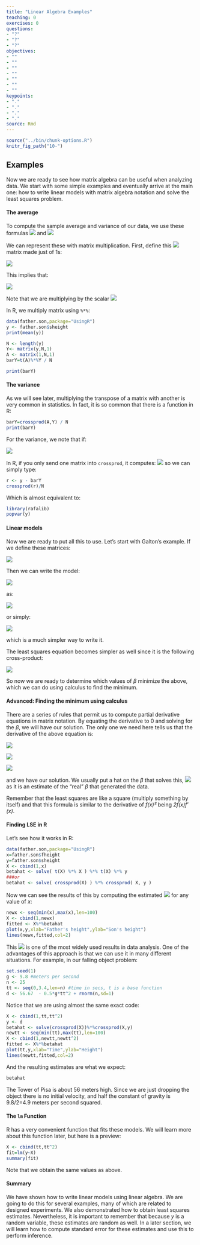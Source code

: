 ```yaml
---
title: "Linear Algebra Examples"
teaching: 0
exercises: 0
questions:
- "?"
- "?"
- "?"
objectives:
- ""
- ""
- ""
- ""
- ""
- ""
- ""
keypoints:
- "."
- "."
- "."
- "."
source: Rmd
---
```


```r
source("../bin/chunk-options.R")
knitr_fig_path("10-")
```


## Examples 

Now we are ready to see how matrix algebra can be useful when analyzing data. We start with some simple examples and eventually arrive at the main one: how to write linear models with matrix algebra notation and solve the least squares problem.


#### The average

To compute the sample average and variance of our data, we use these formulas ![](../fig/05-ybar-one-over-N.png) and ![](../fig/05-varY-sigma.png)

We can represent these with matrix multiplication. First, define this ![](../fig/05-N-times-one.png) matrix made just of 1s:

![](../fig/05-A-matrix.png)

This implies that:

![](../fig/05-A-transpose-equals-varY.png)

Note that we are multiplying by the scalar ![](../fig/05-one-over-N.png)

In R, we multiply matrix using `%*%`:

```r
data(father.son,package="UsingR")
y <- father.son$sheight
print(mean(y))

N <- length(y)
Y<- matrix(y,N,1)
A <- matrix(1,N,1)
barY=t(A)%*%Y / N

print(barY)
```

#### The variance

As we will see later, multiplying the transpose of a matrix with another is very common in statistics. In fact, it is so common that there is a function in R:

```r
barY=crossprod(A,Y) / N
print(barY)
```

For the variance, we note that if:

![](../fig/05-r-equals-y-matrix.png)

In R, if you only send one matrix into `crossprod`, it computes:
![](../fig/05-r-transpose-r.png) so we can simply type:

```r
r <- y - barY
crossprod(r)/N
```

Which is almost equivalent to:
```r
library(rafalib)
popvar(y) 
```

#### Linear models

Now we are ready to put all this to use. Let's start with Galton's example. If we define these matrices:
 
![](../fig/05-Ymatrix-Xmatrix-beta-epsilon.png)

Then we can write the model:

![](../fig/05-Ysubi-equals-betazero-plus.png)

as: 

![](../fig/05-Ymatrix-equals-1xmatrix-beta-plus-e.png)

or simply: 

![](../fig/05-Ystrong-equals-XstrongBeta-plus-Estrong.png)

which is a much simpler way to write it. 

The least squares equation becomes simpler as well since it is the following cross-product:

![](../fig/05-Ystrong-minus-XstrongBeta-transpose.png)

So now we are ready to determine which values of <i>&beta;</i> minimize the above, which we  can do  using calculus to find the minimum. 

#### Advanced: Finding the minimum using calculus

There are a series of rules that permit us to compute partial derivative equations in matrix notation. By equating the derivative to 0 and solving for the <i>&beta;</i>, we will have our solution. The only one we need here tells us that the derivative of the above equation is:

![](../fig/05-twoXstrong-transpose.png)

![](../fig/05-Xstrong-transpose-XstrongBeta-hat.png)

![](../fig/05-beta-hat-equals.png)

and we have our solution. We usually put a hat on the <i>&beta;</i> that solves this, ![](../fig/05-beta-hat.png) as it is an estimate of the "real" <i>&beta;</i> that generated the data.

Remember that the least squares are like a square (multiply something by itself) and that this formula is similar to the derivative of <i>f(x)&sup2;</i> being <i>2f(x)f&prime;(x)</i>. 


#### Finding LSE in R

Let's see how it works in R:

```r
data(father.son,package="UsingR")
x=father.son$fheight
y=father.son$sheight
X <- cbind(1,x)
betahat <- solve( t(X) %*% X ) %*% t(X) %*% y
###or
betahat <- solve( crossprod(X) ) %*% crossprod( X, y )
```


Now we can see the results of this by computing the estimated ![](../fig/05-betazerohat-plus-betaonehatx.png) for any value of <i>x</i>:

```r
newx <- seq(min(x),max(x),len=100)
X <- cbind(1,newx)
fitted <- X%*%betahat
plot(x,y,xlab="Father's height",ylab="Son's height")
lines(newx,fitted,col=2)
```

This ![](../fig/05-betahatstrong-equals-xtransposex.png) is one of the most widely used results in data analysis. One of the advantages of this approach is that we can use it in many different situations.  For example, in our falling object problem: 
 
```r
set.seed(1)
g <- 9.8 #meters per second
n <- 25
tt <- seq(0,3.4,len=n) #time in secs, t is a base function
d <- 56.67  - 0.5*g*tt^2 + rnorm(n,sd=1)
```

Notice that we are using almost the same exact code:

```r
X <- cbind(1,tt,tt^2)
y <- d
betahat <- solve(crossprod(X))%*%crossprod(X,y)
newtt <- seq(min(tt),max(tt),len=100)
X <- cbind(1,newtt,newtt^2)
fitted <- X%*%betahat
plot(tt,y,xlab="Time",ylab="Height")
lines(newtt,fitted,col=2)
```

And the resulting estimates are what we expect:

```r
betahat
```

The Tower of Pisa is about 56 meters high. Since we are just dropping the object there is no initial velocity, and half the constant of gravity is 9.8/2=4.9 meters per second squared.

#### The `lm` Function
R has a very convenient function that fits these models. We will learn more about this function later, but here is a preview:

```r
X <- cbind(tt,tt^2)
fit=lm(y~X)
summary(fit)
```

Note that we obtain the same values as above.

#### Summary

We have shown how to write linear models using linear algebra. We are going to do this for several examples, many of which are related to designed experiments. We also demonstrated how to obtain least squares estimates. Nevertheless, it is important to remember that because <i>y</i> is a random variable, these estimates are random as well. In a later section, we will learn how to compute standard error for these estimates and use this to perform inference.
